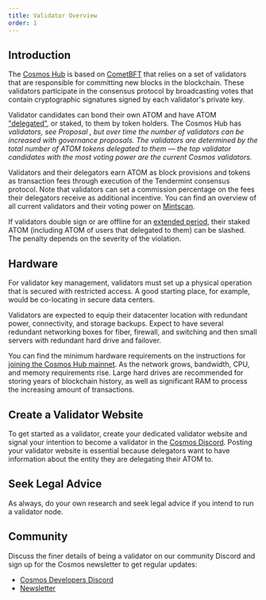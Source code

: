 ```yaml
---
title: Validator Overview
order: 1
---
```



## Introduction

The [Cosmos Hub](/validators/README.md) is based on [CometBFT](https://docs.cometbft.com/v0.34/introduction/what-is-cometbft) that relies on a set of validators that are responsible for committing new blocks in the blockchain. These validators participate in the consensus protocol by broadcasting votes that contain cryptographic signatures signed by each validator's private key.

Validator candidates can bond their own ATOM and have ATOM ["delegated"](/delegators/delegator-guide-cli.md), or staked, to them by token holders. The Cosmos Hub has <Var children={currentParams.staking.MaxValidators} /> validators, see Proposal <Var children={currentParams.proposals.numberOfValidatorsProp} />, but over time the number of validators can be increased with governance proposals. The validators are determined by the total number of ATOM tokens delegated to them — the top <Var children={currentParams.staking.MaxValidators} /> validator candidates with the most voting power are the current Cosmos validators.

Validators and their delegators earn ATOM as block provisions and tokens as transaction fees through execution of the Tendermint consensus protocol. Note that validators can set a commission percentage on the fees their delegators receive as additional incentive. You can find an overview of all current validators and their voting power on [Mintscan](https://www.mintscan.io/cosmos/validators).

If validators double sign or are offline for an [extended period](/validators/validator-faq.md#what-are-the-slashing-conditions), their staked ATOM (including ATOM of users that delegated to them) can be slashed. The penalty depends on the severity of the violation.

## Hardware

For validator key management, validators must set up a physical operation that is secured with restricted access. A good starting place, for example, would be co-locating in secure data centers.

Validators are expected to equip their datacenter location with redundant power, connectivity, and storage backups. Expect to have several redundant networking boxes for fiber, firewall, and switching and then small servers with redundant hard drive and failover.

You can find the minimum hardware requirements on the instructions for [joining the Cosmos Hub mainnet](/hub-tutorials/join-mainnet.md). As the network grows, bandwidth, CPU, and memory requirements rise. Large hard drives are recommended for storing years of blockchain history, as well as significant RAM to process the increasing amount of transactions.

## Create a Validator Website

To get started as a validator, create your dedicated validator website and signal your intention to become a validator in the [Cosmos Discord](https://discord.gg/cosmosnetwork). Posting your validator website is essential because delegators want to have information about the entity they are delegating their ATOM to.

## Seek Legal Advice

As always, do your own research and seek legal advice if you intend to run a validator node.

## Community

Discuss the finer details of being a validator on our community Discord and sign up for the Cosmos newsletter to get regular updates:

* [Cosmos Developers Discord](https://discord.gg/cosmosnetwork)
* [Newsletter](https://cosmos.network/updates/signup/)
